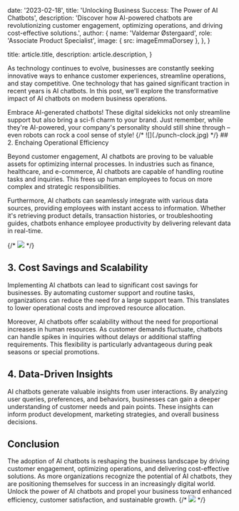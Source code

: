 
  date: '2023-02-18',
  title: 'Unlocking Business Success: The Power of AI Chatbots',
  description:
    'Discover how AI-powered chatbots are revolutionizing customer engagement, optimizing operations, and driving cost-effective solutions.',
  author: {
    name: 'Valdemar Østergaard',
    role: 'Associate Product Specialist',
    image: { src: imageEmmaDorsey },
  },
}

  title: article.title,
  description: article.description,
}

As technology continues to evolve, businesses are constantly seeking innovative ways to enhance customer experiences, streamline operations, and stay competitive. One technology that has gained significant traction in recent years is AI chatbots. In this post, we'll explore the transformative impact of AI chatbots on modern business operations.

<TopTip>
  Embrace AI-generated chatbots! These digital sidekicks not only streamline support but also bring a sci-fi charm to your brand. Just remember, while they're AI-powered, your company's personality should still shine through – even robots can rock a cool sense of style!
</TopTip>
{/*
![](./punch-clock.jpg)
*/}
## 2. Enchaing Operational Efficiency

Beyond customer engagement, AI chatbots are proving to be valuable assets for optimizing internal processes. In industries such as finance, healthcare, and e-commerce, AI chatbots are capable of handling routine tasks and inquiries. This frees up human employees to focus on more complex and strategic responsibilities.

Furthermore, AI chatbots can seamlessly integrate with various data sources, providing employees with instant access to information. Whether it's retrieving product details, transaction histories, or troubleshooting guides, chatbots enhance employee productivity by delivering relevant data in real-time.

{/*
![](./graduation.jpg)
*/}
## 3. Cost Savings and Scalability

Implementing AI chatbots can lead to significant cost savings for businesses. By automating customer support and routine tasks, organizations can reduce the need for a large support team. This translates to lower operational costs and improved resource allocation.

Moreover, AI chatbots offer scalability without the need for proportional increases in human resources. As customer demands fluctuate, chatbots can handle spikes in inquiries without delays or additional staffing requirements. This flexibility is particularly advantageous during peak seasons or special promotions.


## 4. Data-Driven Insights

AI chatbots generate valuable insights from user interactions. By analyzing user queries, preferences, and behaviors, businesses can gain a deeper understanding of customer needs and pain points. These insights can inform product development, marketing strategies, and overall business decisions.

## Conclusion


The adoption of AI chatbots is reshaping the business landscape by driving customer engagement, optimizing operations, and delivering cost-effective solutions. As more organizations recognize the potential of AI chatbots, they are positioning themselves for success in an increasingly digital world. Unlock the power of AI chatbots and propel your business toward enhanced efficiency, customer satisfaction, and sustainable growth.
{/*
![](./jars.jpg)
*/}